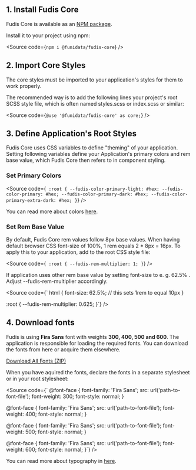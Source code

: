 
<Meta title="Documentation/Introduction/How to start using Fudis Core" />

## 1. Install Fudis Core

Fudis Core is available as an [NPM package](https://www.npmjs.com/package/@funidata/fudis-core).

Install it to your project using npm:

<Source code={`npm i @funidata/fudis-core`} />

## 2. Import Core Styles

The core styles must be imported to your application's styles for them to work properly.

The recommended way is to add the following lines your project's root SCSS style file, which is often named styles.scss or index.scss or similar:

<Source code={`@use '@funidata/fudis-core' as core;`} />

## 3. Define Application's Root Styles

Fudis Core uses CSS variables to define "theming" of your application. Setting following variables define your Application's primary colors and rem base value, which Fudis Core then refers to in component styling.


### Set Primary Colors

<Source code={`
:root {
	--fudis-color-primary-light: #hex;
	--fudis-color-primary: #hex;
	--fudis-color-primary-dark: #hex;
	--fudis-color-primary-extra-dark: #hex;
}`} />

You can read more about colors [here](/docs/foundations-colors--docs).

### Set Rem Base Value

By default, Fudis Core rem values follow 8px base values. When having default browser CSS font-size of 100%, 1 rem equals 2 * 8px = 16px. To apply this to your application, add to the root CSS style file:

<Source code={`
:root {
  --fudis-rem-multiplier: 1;
}`} />

If application uses other rem base value by setting font-size to e. g. 62.5% . Adjust --fudis-rem-multiplier accordingly.

<Source code={`
html {
 	font-size: 62.5%; // this sets 1rem to equal 10px
}

:root {
 	--fudis-rem-multiplier: 0.625;
}`} />

## 4. Download fonts

Fudis is using **Fira Sans** font with weights **300, 400, 500 and 600**. The application is responsible for loading the required fonts. You can download the fonts from here or acquire them elsewhere.

<Unstyled>
  <a href="/downloads/fonts.zip" download style={{
    color: 'var(--fudis-color-primary)',
    fontFamily: 'Nunito Sans',
    display: 'inline-block !important',
  }}>
    Download All Fonts (ZIP)
  </a>
</Unstyled>

When you have aquired the fonts, declare the fonts in a separate stylesheet or in your root stylesheet:

<Source code={`
@font-face {
font-family: 'Fira Sans';
src: url('path-to-font-file');
font-weight: 300;
font-style: normal;
}

@font-face {
font-family: 'Fira Sans';
src: url('path-to-font-file');
font-weight: 400;
font-style: normal;
}

@font-face {
font-family: 'Fira Sans';
src: url('path-to-font-file');
font-weight: 500;
font-style: normal;
}

@font-face {
font-family: 'Fira Sans';
src: url('path-to-font-file');
font-weight: 600;
font-style: normal;
}`} />

You can read more about typography in [here](/docs/foundations-typography--docs).
